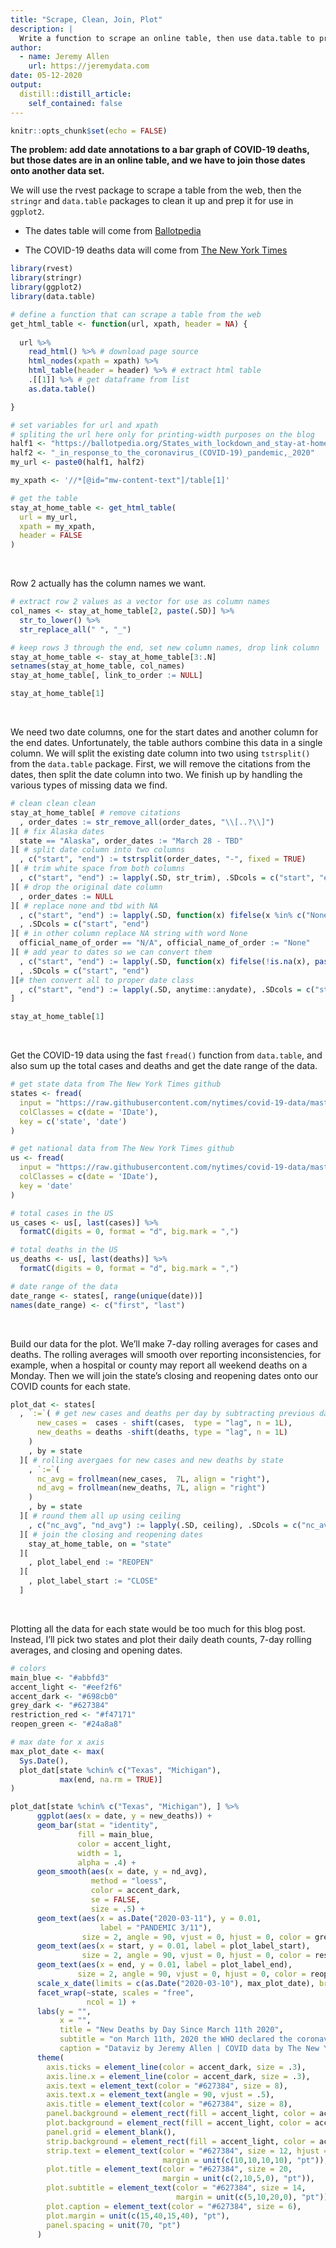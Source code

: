 ```yaml
---
title: "Scrape, Clean, Join, Plot"
description: |
  Write a function to scrape an online table, then use data.table to prep it for analysis. Use text from the table to add text annotations in a ggplot2 bar plot.
author:
  - name: Jeremy Allen
    url: https://jeremydata.com
date: 05-12-2020
output:
  distill::distill_article:
    self_contained: false
---
```


```r
knitr::opts_chunk$set(echo = FALSE)
```

__The problem: add date annotations to a bar graph of COVID-19 deaths, but those dates are in an online table, and we have to join those dates onto another data set.__

We will use the rvest package to scrape a table from the web, then the `stringr` and `data.table` packages to clean it up and prep it for use in `ggplot2`.

 * The dates table will come from [Ballotpedia](https://ballotpedia.org/States_with_lockdown_and_stay-at-home_orders_in_response_to_the_coronavirus_(COVID-19)_pandemic,_2020)

 * The COVID-19 deaths data will come from [The New York Times](https://github.com/nytimes/covid-19-data)

```r

library(rvest)
library(stringr)
library(ggplot2)
library(data.table)

# define a function that can scrape a table from the web
get_html_table <- function(url, xpath, header = NA) {
  
  url %>%
    read_html() %>% # download page source
    html_nodes(xpath = xpath) %>%
    html_table(header = header) %>% # extract html table
    .[[1]] %>% # get dataframe from list
    as.data.table()

}

```

```r

# set variables for url and xpath
# spliting the url here only for printing-width purposes on the blog
half1 <- "https://ballotpedia.org/States_with_lockdown_and_stay-at-home_orders"
half2 <- "_in_response_to_the_coronavirus_(COVID-19)_pandemic,_2020"
my_url <- paste0(half1, half2)

my_xpath <- '//*[@id="mw-content-text"]/table[1]'

# get the table
stay_at_home_table <- get_html_table(
  url = my_url,
  xpath = my_xpath,
  header = FALSE
)

```

<br>

Row 2 actually has the column names we want.

```r

# extract row 2 values as a vector for use as column names
col_names <- stay_at_home_table[2, paste(.SD)] %>%
  str_to_lower() %>%
  str_replace_all(" ", "_")

# keep rows 3 through the end, set new column names, drop link column
stay_at_home_table <- stay_at_home_table[3:.N]
setnames(stay_at_home_table, col_names)
stay_at_home_table[, link_to_order := NULL]

stay_at_home_table[1]

```

<br>

We need two date columns, one for the start dates and another column for the end dates. Unfortunately, the table authors combine this data in a single column. We will split the existing date column into two using `tstrsplit()` from the `data.table` package. First, we will remove the citations from the dates, then split the date column into two. We finish up by handling the various types of missing data we find.

```r

# clean clean clean
stay_at_home_table[ # remove citations
  , order_dates := str_remove_all(order_dates, "\\[..?\\]")
][ # fix Alaska dates
  state == "Alaska", order_dates := "March 28 - TBD"
][ # split date column into two columns
  , c("start", "end") := tstrsplit(order_dates, "-", fixed = TRUE)
][ # trim white space from both columns
  , c("start", "end") := lapply(.SD, str_trim), .SDcols = c("start", "end")
][ # drop the original date column
  , order_dates := NULL
][ # replace none and tbd with NA
  , c("start", "end") := lapply(.SD, function(x) fifelse(x %in% c("None", "TBD"), NA_character_, x))
  , .SDcols = c("start", "end")
][ # in other column replace NA string with word None
  official_name_of_order == "N/A", official_name_of_order := "None"
][ # add year to dates so we can convert them
  , c("start", "end") := lapply(.SD, function(x) fifelse(!is.na(x), paste(x, "2020"), x)),
  , .SDcols = c("start", "end")
][# then convert all to proper date class
  , c("start", "end") := lapply(.SD, anytime::anydate), .SDcols = c("start", "end")
]

stay_at_home_table[1]

```

<br>

Get the COVID-19 data using the fast `fread()` function from `data.table`, and also sum up the total cases and deaths and get the date range of the data.

```r

# get state data from The New York Times github
states <- fread(
  input = "https://raw.githubusercontent.com/nytimes/covid-19-data/master/us-states.csv",
  colClasses = c(date = 'IDate'),
  key = c('state', 'date')
)

# get national data from The New York Times github
us <- fread(
  input = "https://raw.githubusercontent.com/nytimes/covid-19-data/master/us.csv",
  colClasses = c(date = 'IDate'),
  key = 'date'
)

# total cases in the US
us_cases <- us[, last(cases)] %>% 
  formatC(digits = 0, format = "d", big.mark = ",")

# total deaths in the US
us_deaths <- us[, last(deaths)] %>% 
  formatC(digits = 0, format = "d", big.mark = ",")

# date range of the data
date_range <- states[, range(unique(date))]
names(date_range) <- c("first", "last")

```

<br>

Build our data for the plot. We'll make 7-day rolling averages for cases and deaths. The rolling averages will smooth over reporting inconsistencies, for example, when a hospital or county may report all weekend deaths on a Monday. Then we will join the state's closing and reopening dates onto our COVID counts for each state.

```r

plot_dat <- states[
  , `:=`( # get new cases and deaths per day by subtracting previous day (lag)
      new_cases =  cases - shift(cases,  type = "lag", n = 1L),
      new_deaths = deaths -shift(deaths, type = "lag", n = 1L)
    )
    , by = state
  ][ # rolling avergaes for new cases and new deaths by state
    , `:=`(
      nc_avg = frollmean(new_cases,  7L, align = "right"),
      nd_avg = frollmean(new_deaths, 7L, align = "right")
    )
    , by = state
  ][ # round them all up using ceiling
    , c("nc_avg", "nd_avg") := lapply(.SD, ceiling), .SDcols = c("nc_avg", "nd_avg")
  ][ # join the closing and reopening dates
    stay_at_home_table, on = "state"
  ][
    , plot_label_end := "REOPEN"
  ][
    , plot_label_start := "CLOSE"
  ]

```

<br>

Plotting all the data for each state would be too much for this blog post. Instead, I'll pick two states and plot their daily death counts, 7-day rolling averages, and closing and opening dates.

```r

# colors
main_blue <- "#abbfd3"
accent_light <- "#eef2f6"
accent_dark <- "#698cb0"
grey_dark <- "#627384"
restriction_red <- "#f47171"
reopen_green <- "#24a8a8"

# max date for x axis
max_plot_date <- max(
  Sys.Date(),
  plot_dat[state %chin% c("Texas", "Michigan"),
           max(end, na.rm = TRUE)]
)

plot_dat[state %chin% c("Texas", "Michigan"), ] %>% 
      ggplot(aes(x = date, y = new_deaths)) + 
      geom_bar(stat = "identity",
               fill = main_blue,
               color = accent_light,
               width = 1,
               alpha = .4) +
      geom_smooth(aes(x = date, y = nd_avg),
                  method = "loess",
                  color = accent_dark,
                  se = FALSE,
                  size = .5) +
      geom_text(aes(x = as.Date("2020-03-11"), y = 0.01,
                    label = "PANDEMIC 3/11"),
                size = 2, angle = 90, vjust = 0, hjust = 0, color = grey_dark) +
      geom_text(aes(x = start, y = 0.01, label = plot_label_start),
                size = 2, angle = 90, vjust = 0, hjust = 0, color = restriction_red) +
      geom_text(aes(x = end, y = 0.01, label = plot_label_end),
               size = 2, angle = 90, vjust = 0, hjust = 0, color = reopen_green) +
      scale_x_date(limits = c(as.Date("2020-03-10"), max_plot_date), breaks = "1 week") +
      facet_wrap(~state, scales = "free",
                 ncol = 1) +
      labs(y = "",
           x = "",
           title = "New Deaths by Day Since March 11th 2020",
           subtitle = "on March 11th, 2020 the WHO declared the coronavirus outbreak a global pandemic",
           caption = "Dataviz by Jeremy Allen | COVID data by The New York Time | Open Close Dates by Ballotpedia") +
      theme(
        axis.ticks = element_line(color = accent_dark, size = .3),
        axis.line.x = element_line(color = accent_dark, size = .3),
        axis.text = element_text(color = "#627384", size = 8),
        axis.text.x = element_text(angle = 90, vjust = .5),
        axis.title = element_text(color = "#627384", size = 8),
        panel.background = element_rect(fill = accent_light, color = accent_light),
        plot.background = element_rect(fill = accent_light, color = accent_light),
        panel.grid = element_blank(),
        strip.background = element_rect(fill = accent_light, color = accent_light),
        strip.text = element_text(color = "#627384", size = 12, hjust = 0,
                                  margin = unit(c(10,10,10,10), "pt")),
        plot.title = element_text(color = "#627384", size = 20,
                                  margin = unit(c(2,10,5,0), "pt")),
        plot.subtitle = element_text(color = "#627384", size = 14,
                                     margin = unit(c(5,10,20,0), "pt")),
        plot.caption = element_text(color = "#627384", size = 6),
        plot.margin = unit(c(15,40,15,40), "pt"),
        panel.spacing = unit(70, "pt")
      )

```

